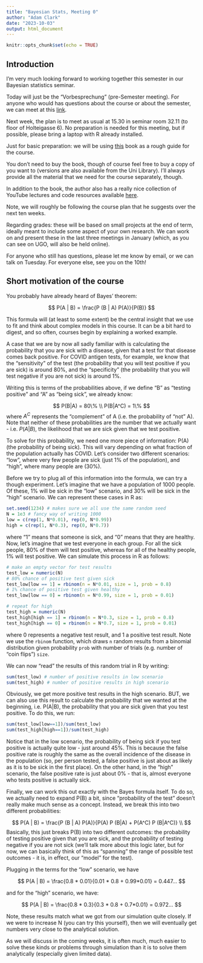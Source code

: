 ```yaml
---
title: "Bayesian Stats, Meeting 0"
author: "Adam Clark"
date: "2023-10-03"
output: html_document
---
```


```r
knitr::opts_chunk$set(echo = TRUE)
```

## Introduction

I'm very much looking forward to working together this semester in our Bayesian statistics seminar.

Today will just be the "Vorbesprechung" (pre-Semester meeting). For anyone who would has questions about the course or about the semester, we can meet at this [link](https://unimeet.uni-graz.at/b/cla-gru-xu4-48a).

Next week, the plan is to meet as usual at 15.30 in seminar room 32.11 (to floor of Holteigasse 6). No preparation is needed for this meeting, but if possible, please bring a laptop with R already installed.

Just for basic preparation: we will be using [this](https://www.amazon.de/Richard-Mcelreath/dp/036713991X/ref=mp_s_a_1_1?crid=24ZFNTQV3DKGG&keywords=statistical+rethinking&qid=1696190575&sprefix=statistical%2Caps%2C276&sr=8-1) book as a rough guide for the course.

You don't need to buy the book, though of course feel free to buy a copy of you want to (versions are also available from the Uni Library). I'll always provide all the material that we need for the course separately, though.

In addition to the book, the author also has a really nice collection of YouTube lectures and code resources available [here](https://github.com/rmcelreath/stat_rethinking_2023#calendar--topical-outline).

Note, we will roughly be following the course plan that he suggests over the next ten weeks.

Regarding grades: these will be based on small projects at the end of term, ideally meant to include some aspect of your own research. We can work on and present these in the last three meetings in January (which, as you can see on UGO, will also be held online).

For anyone who still has questions, please let me know by email, or we can talk on Tuesday. For everyone else, see you on the 10th!

## Short motivation of the course

You probably have already heard of Bayes' theorem:

$$
P(A | B) = \frac{P (B | A) P(A)}{P(B)}
$$

This formula will (at least to some extent) be the central insight that we use to fit and think about complex models in this course. It can be a bit hard to digest, and so often, courses begin by explaining a worked example.

A case that we are by now all sadly familiar with is calculating the probability that you are sick with a disease, given that a test for that disease comes back positive. For COVID antigen tests, for example, we know that the "sensitivity" of the test (the probability that you will test positive if you are sick) is around 80%, and the "specificity" (the probability that you will test negative if you are not sick) is around 1%.

Writing this is terms of the probabilities above, if we define "B" as "testing positive" and "A" as "being sick", we already know:

$$
P(B|A) = 80\% \\
P(B|A^C) = 1\%
$$
where $A^C$ represents the "complement" of A (i.e. the probability of "not" A). Note that neither of these probabilities are the number that we actually want - i.e. $P(A|B)$, the likelihood that we are sick given that we test positive.

To solve for this probability, we need one more piece of information: P(A) (the probability of being sick). This will vary depending on what fraction of the population actually has COVID. Let's consider two different scenarios: "low", where very few people are sick (just 1% of the population), and "high", where many people are (30%).

Before we try to plug all of this information into the formula, we can try a though experiment. Let's imagine that we have a population of 1000 people. Of these, 1% will be sick in the "low" scenario, and 30% will be sick in the "high" scenario. We can represent these cases in R as:


```r
set.seed(1234) # makes sure we all use the same random seed
N = 1e3 # fancy way of writing 1000
low = c(rep(1, N*0.01), rep(0, N*0.99))
high = c(rep(1, N*0.3), rep(0, N*0.7))
```

where "1" means that someone is sick, and "0" means that they are healthy. Now, let's imagine that we test everyone in each group. For all the sick people, 80% of them will test positive, whereas for all of the healthy people, 1% will test positive. We can simulate this process in R as follows:

```r
# make an empty vector for test results
test_low = numeric(N)
# 80% chance of positive test given sick
test_low[low == 1] = rbinom(n = N*0.01, size = 1, prob = 0.8)
# 1% chance of positive test given healthy
test_low[low == 0] = rbinom(n = N*0.99, size = 1, prob = 0.01)

# repeat for high
test_high = numeric(N)
test_high[high == 1] = rbinom(n = N*0.3, size = 1, prob = 0.8)
test_high[high == 0] = rbinom(n = N*0.7, size = 1, prob = 0.01)
```

where 0 represents a negative test result, and 1 a positive test result. Note we use the `rbinom` function, which draws `n` random results from a binomial distribution given probability `prob` with number of trials (e.g. number of "coin flips") `size`.

We can now "read" the results of this random trial in R by writing:

```r
sum(test_low) # number of positive results in low scenario
sum(test_high) # number of positive results in high scenario
```

Obviously, we get more positive test results in the high scenario. BUT, we can also use this result to calculate the probability that we wanted at the beginning, i.e. P(A|B), the probability that you are sick given that you test positive. To do this, we run:

```r
sum(test_low[low==1])/sum(test_low)
sum(test_high[high==1])/sum(test_high)
```

Notice that in the low scenario, the probability of being sick if you test positive is actually quite low - just around 45%. This is because the false positive rate is roughly the same as the overall incidence of the disease in the population (so, per person tested, a false positive is just about as likely as it is to be sick in the first place). On the other hand, in the "high" scenario, the false positive rate is just about 0% - that is, almost everyone who tests positive is actually sick.

Finally, we can work this out exactly with the Bayes formula itself. To do so, we actually need to expand P(B) a bit, since "probability of the test" doesn't really make much sense as a concept. Instead, we break this into two different probabilities:

$$
P(A | B) = \frac{P (B | A) P(A)}{P(A) P (B|A) + P(A^C) P (B|A^C)} \\
$$
Basically, this just breaks P(B) into two different outcomes: the probability of testing positive given that you are sick, and the probability of testing negative if you are not sick (we'll talk more about this logic later, but for now, we can basically think of this as "spanning" the range of possible test outcomes - it is, in effect, our "model" for the test).

Plugging in the terms for the "low" scenario, we have

$$
P(A | B) =  \frac{0.8 * 0.01}{0.01 * 0.8 + 0.99*0.01} = 0.447...
$$

and for the "high" scenario, we have:

$$
P(A | B) =  \frac{0.8 * 0.3}{0.3 * 0.8 + 0.7*0.01} = 0.972...
$$

Note, these results match what we got from our simulation quite closely. If we were to increase N (you can try this yourself), then we will eventually get numbers very close to the analytical solution.

As we will discuss in the coming weeks, it is often much, much easier to solve these kinds or problems through simulation than it is to solve them analytically (especially given limited data).
